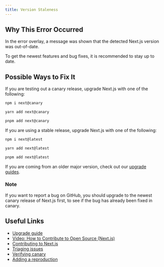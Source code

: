 ```yaml
---
title: Version Staleness
---
```


## Why This Error Occurred

In the error overlay, a message was shown that the detected Next.js version was out-of-date.

To get the newest features and bug fixes, it is recommended to stay up to date.

## Possible Ways to Fix It

If you are testing out a canary release, upgrade Next.js with one of the following:

```bash filename="Terminal"
npm i next@canary
```

```bash filename="Terminal"
yarn add next@canary
```

```bash filename="Terminal"
pnpm add next@canary
```

If you are using a stable release, upgrade Next.js with one of the following:

```bash filename="Terminal"
npm i next@latest
```

```bash filename="Terminal"
yarn add next@latest
```

```bash filename="Terminal"
pnpm add next@latest
```

If you are coming from an older major version, check out our [upgrade guides](/docs/pages/building-your-application/upgrading).

### Note

If you want to report a bug on GitHub, you should upgrade to the newest canary release of Next.js first, to see if the bug has already been fixed in canary.

## Useful Links

- [Upgrade guide](/docs/pages/building-your-application/upgrading)
- [Video: How to Contribute to Open Source (Next.js)](https://www.youtube.com/watch?v=cuoNzXFLitc)
- [Contributing to Next.js](https://github.com/vercel/next.js/blob/canary/contributing.md)
- [Triaging issues](https://github.com/vercel/next.js/blob/canary/contributing/repository/triaging.md)
- [Verifying canary](https://github.com/vercel/next.js/blob/canary/.github/actions/issue-validator/canary.md)
- [Adding a reproduction](https://github.com/vercel/next.js/blob/canary/.github/actions/issue-validator/repro.md)
